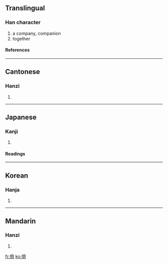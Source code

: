 {{see|侪}}

==Translingual==
===Han character===
{{Han char|rn=9|rad=人|as=14|sn=16|four=2022<sub>3</sub>|canj=人卜X (OYX)}}
# a company, companion
# together
====References====
{{Han ref|kx=0119.380|dkj=01227|dj=0253.140|hdz=10231.140|uh=5115|ud=20757|bh=BEAB|bd=48811}}
----
==Cantonese==
===Hanzi===
{{yue-hanzi|jyut=|y=chaai4}}
# {{defn|Cantonese}}
----
==Japanese==
===Kanji===
{{ja-kanji|grade=|rs=人14}}
# {{defn|Japanese}}
====Readings====
{{ja-readings|on=[[せい]] (sei), [[さい]] (sai)|kun=[[ともがら]] (tomogara)}}
----
==Korean==
===Hanja===
{{ko-hanja|hangeul=제|rv=je|mr=che}}
# {{defn|Korean}}
----
==Mandarin==
===Hanzi===
{{cmn-hanzi|sim=侪|pin=[[chái]] (chai2)|wg=ch'ai<sup>2</sup>}}
# {{defn|Mandarin}}

[[fr:儕]]
[[ko:儕]]